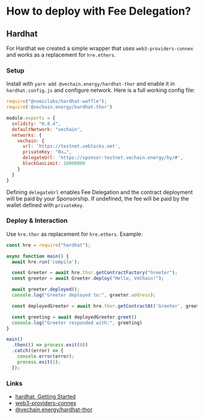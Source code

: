 # How to deploy with Fee Delegation?

## Hardhat

For Hardhat we created a simple wrapper that uses `web3-providers-connex` and works as a replacement for `hre.ethers`.

### Setup

Install with `yarn add @vechain.energy/hardhat-thor` and enable it in `hardhat.config.js` and configure network. Here is a full working config file:

```javascript
require("@nomiclabs/hardhat-waffle");
require('@vechain.energy/hardhat-thor')

module.exports = {
  solidity: "0.8.4",
  defaultNetwork: "vechain",
  networks: {
    vechain: {
      url: 'https://testnet.veblocks.net',
      privateKey: "0x…",
      delegateUrl: 'https://sponsor-testnet.vechain.energy/by/#',
      blockGasLimit: 10000000
    }
  }
}
```

Defining `delegateUrl` enables Fee Delegation and the contract deployment will be paid by your Sponsorship. If undefined, the fee will be paid by the wallet defined with `privateKey`.

### Deploy & Interaction

Use `hre.thor` as replacement for `hre.ethers`. Example:

```javascript
const hre = require("hardhat");

async function main() {
  await hre.run('compile');

  const Greeter = await hre.thor.getContractFactory("Greeter");
  const greeter = await Greeter.deploy("Hello, VeChain!");

  await greeter.deployed();
  console.log("Greeter deployed to:", greeter.address);

  const deployedGreeter = await hre.thor.getContractAt('Greeter', greeter.address)

  const greeting = await deployedGreeter.greet()
  console.log("Greeter responded with:", greeting)
}

main()
  .then(() => process.exit(0))
  .catch((error) => {
    console.error(error);
    process.exit(1);
  });
```

### Links

* [hardhat, Getting Started](https://hardhat.org/getting-started/)
* [web3-providers-connex](https://github.com/zzGHzz/web3-providers-connex)
* [@vechain.energy/hardhat-thor](https://www.npmjs.com/package/@vechain.energy/hardhat-thor)